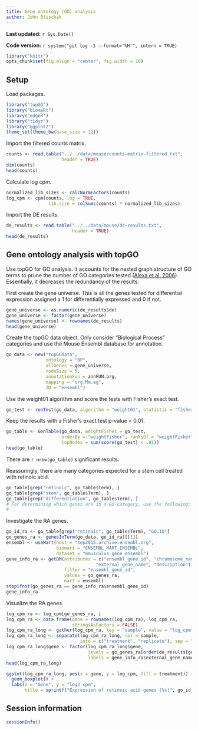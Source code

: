 ```yaml
---
title: Gene ontology (GO) analysis
author: John Blischak
---
```


**Last updated:** `r Sys.Date()`

**Code version:** `r system("git log -1 --format='%H'", intern = TRUE)`

```r
library("knitr")
opts_chunk$set(fig.align = "center", fig.width = 10)
```

## Setup

Load packages.

```r
library("topGO")
library("biomaRt")
library("edgeR")
library("tidyr")
library("ggplot2")
theme_set(theme_bw(base_size = 12))
```

Import the filtered counts matrix.

```r
counts <- read.table("../../data/mouse/counts-matrix-filtered.txt",
                     header = TRUE)
dim(counts)
head(counts)
```

Calculate log cpm.

```r
normalized_lib_sizes <- calcNormFactors(counts)
log_cpm <- cpm(counts, log = TRUE,
                lib.size = colSums(counts) * normalized_lib_sizes)
```

Import the DE results.

```r
de_results <- read.table("../../data/mouse/de-results.txt",
                         header = TRUE)
head(de_results)
```

## Gene ontology analysis with topGO

Use topGO for GO analysis.
It accounts for the nested graph structure of GO terms to prune the number of GO categories tested ([Alexa et al. 2006][Alexa2006]).
Essentially, it decreases the redundancy of the results.

[Alexa2006]: http://www.ncbi.nlm.nih.gov/pubmed/16606683

First create the gene universe.
This is all the genes tested for differential expression assigned a 1 for differentially expressed and 0 if not.

```r
gene_universe <- as.numeric(de_results$de)
gene_universe <- factor(gene_universe)
names(gene_universe) <- rownames(de_results)
head(gene_universe)
```

Create the topGO data object.
Only consider "Biological Process" categories and use the Mouse Ensembl database for annotation.

```r
go_data <- new("topGOdata",
               ontology = "BP",
               allGenes = gene_universe,
               nodeSize = 5,
               annotationFun = annFUN.org,
               mapping = "org.Mm.eg",
               ID = "ensembl")
```

Use the weight01 algorithm and score the tests with Fisher's exact test.

```r
go_test <- runTest(go_data, algorithm = "weight01", statistic = "fisher")
```

Keep the results with a Fisher's exact test p-value < 0.01.

```r
go_table <- GenTable(go_data, weightFisher = go_test,
                     orderBy = "weightFisher", ranksOf = "weightFisher",
                     topNodes = sum(score(go_test) < .01))
head(go_table)
```

There are `r nrow(go_table)` significant results.

Reassuringly, there are many categories expected for a stem cell treated with retinoic acid.

```r
go_table[grep("retinoic", go_table$Term), ]
go_table[grep("stem", go_table$Term), ]
go_table[grep("differentiation", go_table$Term), ]
# For determining which genes are in a GO category, use the following:
# 
```

Investigate the RA genes.

```r
go_id_ra <- go_table[grep("retinoic", go_table$Term), "GO.ID"]
go_genes_ra <- genesInTerm(go_data, go_id_ra)[[1]]
ensembl <- useMart(host = "sep2015.archive.ensembl.org",
                   biomart = "ENSEMBL_MART_ENSEMBL",
                   dataset = "mmusculus_gene_ensembl")
gene_info_ra <- getBM(attributes = c("ensembl_gene_id", "chromosome_name",
                                  "external_gene_name", "description"),
                      filter = "ensembl_gene_id",
                      values = go_genes_ra,
                      mart = ensembl)
stopifnot(go_genes_ra == gene_info_ra$ensembl_gene_id)
gene_info_ra
```

Visualize the RA genes.

```r
log_cpm_ra <- log_cpm[go_genes_ra, ]
log_cpm_ra <- data.frame(gene = rownames(log_cpm_ra), log_cpm_ra,
                         stringsAsFactors = FALSE)
log_cpm_ra_long <- gather(log_cpm_ra, key = "sample", value = "log_cpm", -gene)
log_cpm_ra_long <- separate(log_cpm_ra_long, col = sample,
                            into = c("treatment", "replicate"), sep = "\\.")
log_cpm_ra_long$gene <- factor(log_cpm_ra_long$gene,
                               levels = go_genes_ra[order(de_results[go_genes_ra, "logFC"])],
                               labels = gene_info_ra$external_gene_name[order(de_results[go_genes_ra, "logFC"])])
head(log_cpm_ra_long)
```

```r
ggplot(log_cpm_ra_long, aes(x = gene, y = log_cpm, fill = treatment)) +
  geom_boxplot() +
  labs(x = "Gene", y = "log2 cpm",
       title = sprintf("Expression of retinoic acid genes (%s)", go_id_ra))
```

## Session information

```r
sessionInfo()
```

